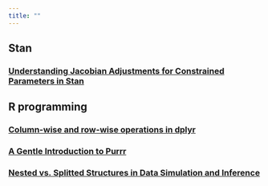 ```yaml
---
title: ""
---
```



## Stan

### **[Understanding Jacobian Adjustments for Constrained Parameters in Stan](Jacobian-adjustment-normal/understanding-jacobian-adjustment.qmd)** 

## R programming

### **[Column-wise and row-wise operations in dplyr](dplyr-columnwise-rowwise/dplyr-columnwise-rowwise.qmd)**
### **[A Gentle Introduction to Purrr](intro-purrr/intro-purrr.qmd)**
### **[Nested vs. Splitted Structures in Data Simulation and Inference](nested_splitted_data_structure/nested_splitted_structure.qmd)**

